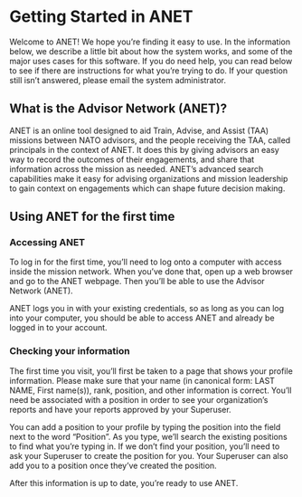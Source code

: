 
<Meta title="0. ANET Stories/0. Introduction" />

# Getting Started in ANET

Welcome to ANET! We hope you’re finding it easy to use. In the information below, we describe a
little bit about how the system works, and some of the major uses cases for this software. If you do
need help, you can read below to see if there are instructions for what you’re trying to do. If your
question still isn’t answered, please email the system administrator.

## What is the Advisor Network (ANET)?

ANET is an online tool designed to aid Train, Advise, and Assist (TAA) missions between NATO
advisors, and the people receiving the TAA, called principals in the context of ANET. It does this
by giving advisors an easy way to record the outcomes of their engagements, and share that
information across the mission as needed. ANET’s advanced search capabilities make it easy for
advising organizations and mission leadership to gain context on engagements which can shape future
decision making.

## Using ANET for the first time

### Accessing ANET

To log in for the first time, you’ll need to log onto a computer with access inside the mission
network. When you’ve done that, open up a web browser and go to the ANET webpage. Then you’ll be
able to use the Advisor Network (ANET).

ANET logs you in with your existing credentials, so as long as you can log into your computer, you
should be able to access ANET and already be logged in to your account.

### Checking your information

The first time you visit, you’ll first be taken to a page that shows your profile information.
Please make sure that your name (in canonical form: LAST NAME, First name(s)), rank, position, and
other information is correct. You’ll need be associated with a position in order to see your
organization’s reports and have your reports approved by your Superuser.

You can add a position to your profile by typing the position into the field next to the word
“Position”. As you type, we’ll search the existing positions to find what you’re typing in. If we
don’t find your position, you’ll need to ask your Superuser to create the position for you. Your
Superuser can also add you to a position once they’ve created the position.

After this information is up to date, you’re ready to use ANET.
